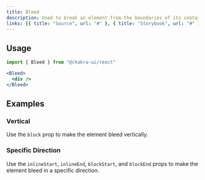 ```yaml
---
title: Bleed
description: Used to break an element from the boundaries of its container
links: [{ title: "Source", url: "#" }, { title: "Storybook", url: "#" }]
---
```


<ExampleTabs name="bleed-basic" />

## Usage

```jsx
import { Bleed } from "@chakra-ui/react"
```

```jsx
<Bleed>
  <div />
</Bleed>
```

## Examples

### Vertical

Use the `block` prop to make the element bleed vertically.

<ExampleTabs name="bleed-vertical" />

### Specific Direction

Use the `inlineStart`, `inlineEnd`, `blockStart`, and `blockEnd` props to make
the element bleed in a specific direction.

<ExampleTabs name="bleed-with-direction" />
